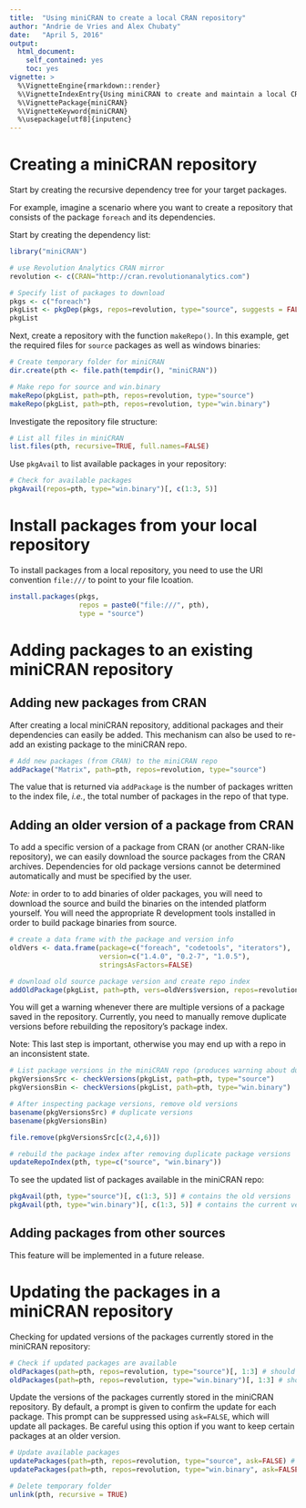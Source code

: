 ```yaml
---
title:  "Using miniCRAN to create a local CRAN repository"
author: "Andrie de Vries and Alex Chubaty"
date:   "April 5, 2016"
output:
  html_document:
    self_contained: yes
    toc: yes
vignette: >
  %\VignetteEngine{rmarkdown::render}
  %\VignetteIndexEntry{Using miniCRAN to create and maintain a local CRAN repository}
  %\VignettePackage{miniCRAN}
  %\VignetteKeyword{miniCRAN}
  %\usepackage[utf8]{inputenc}
---
```


# Creating a miniCRAN repository

Start by creating the recursive dependency tree for your target packages.

For example, imagine a scenario where you want to create a repository that consists of the package `foreach` and its dependencies.
 
Start by creating the dependency list:

```r
library("miniCRAN")

# use Revolution Analytics CRAN mirror
revolution <- c(CRAN="http://cran.revolutionanalytics.com")

# Specify list of packages to download
pkgs <- c("foreach")
pkgList <- pkgDep(pkgs, repos=revolution, type="source", suggests = FALSE, availPkgs = cranJuly2014)
pkgList
```

Next, create a repository with the function `makeRepo()`.  In this example, get the required files for `source` packages as well as windows binaries:

```r
# Create temporary folder for miniCRAN
dir.create(pth <- file.path(tempdir(), "miniCRAN"))

# Make repo for source and win.binary
makeRepo(pkgList, path=pth, repos=revolution, type="source")
makeRepo(pkgList, path=pth, repos=revolution, type="win.binary")
```


Investigate the repository file structure:

```r
# List all files in miniCRAN
list.files(pth, recursive=TRUE, full.names=FALSE)
```


Use `pkgAvail` to list available packages in your repository:

```r
# Check for available packages
pkgAvail(repos=pth, type="win.binary")[, c(1:3, 5)]
```

# Install packages from your local repository

To install packages from a local repository, you need to use the URI convention `file:///` to point to your file lcoation.

```r
install.packages(pkgs, 
                 repos = paste0("file:///", pth),
                 type = "source")
```


# Adding packages to an existing miniCRAN repository

## Adding new packages from CRAN

After creating a local miniCRAN repository, additional packages and their dependencies can easily be added. This mechanism can also be used to re-add an existing package to the miniCRAN repo.

```r
# Add new packages (from CRAN) to the miniCRAN repo
addPackage("Matrix", path=pth, repos=revolution, type="source")
```

The value that is returned via `addPackage` is the number of packages written to the index file, *i.e.*, the total number of packages in the repo of that type.

## Adding an older version of a package from CRAN

To add a specific version of a package from CRAN (or another CRAN-like repository), we can easily download the source packages from the CRAN archives. Dependencies for old package versions cannot be determined automatically and must be specified by the user.

*Note:* in order to to add binaries of older packages, you will need to download the source and build the binaries on the intended platform yourself. You will need the appropriate R development tools installed in order to build package binaries from source.

```r
# create a data frame with the package and version info
oldVers <- data.frame(package=c("foreach", "codetools", "iterators"),
                      version=c("1.4.0", "0.2-7", "1.0.5"),
                      stringsAsFactors=FALSE)

# download old source package version and create repo index
addOldPackage(pkgList, path=pth, vers=oldVers$version, repos=revolution, type="source")
```

You will get a warning whenever there are multiple versions of a package saved in the repository. Currently, you need to manually remove duplicate versions before rebuilding the repository's package index.

Note: This last step is important, otherwise you may end up with a repo in an inconsistent state.

```r
# List package versions in the miniCRAN repo (produces warning about duplicates)
pkgVersionsSrc <- checkVersions(pkgList, path=pth, type="source")
pkgVersionsBin <- checkVersions(pkgList, path=pth, type="win.binary")

# After inspecting package versions, remove old versions
basename(pkgVersionsSrc) # duplicate versions
basename(pkgVersionsBin)

file.remove(pkgVersionsSrc[c(2,4,6)])

# rebuild the package index after removing duplicate package versions
updateRepoIndex(pth, type=c("source", "win.binary"))
```

To see the updated list of packages available in the miniCRAN repo:

```r
pkgAvail(pth, type="source")[, c(1:3, 5)] # contains the old versions
pkgAvail(pth, type="win.binary")[, c(1:3, 5)] # contains the current versions
```



## Adding packages from other sources

This feature will be implemented in a future release.


# Updating the packages in a miniCRAN repository

Checking for updated versions of the packages currently stored in the miniCRAN repository:

```r
# Check if updated packages are available
oldPackages(path=pth, repos=revolution, type="source")[, 1:3] # should need update
oldPackages(path=pth, repos=revolution, type="win.binary")[, 1:3] # should be current
```


Update the versions of the packages currently stored in the miniCRAN repository. By default, a prompt is given to confirm the update for each package. This prompt can be suppressed using `ask=FALSE`, which will update all packages. Be careful using this option if you want to keep certain packages at an older version.

```r
# Update available packages
updatePackages(path=pth, repos=revolution, type="source", ask=FALSE) # should need update
updatePackages(path=pth, repos=revolution, type="win.binary", ask=FALSE) # should be current
```




```r
# Delete temporary folder
unlink(pth, recursive = TRUE)
```

